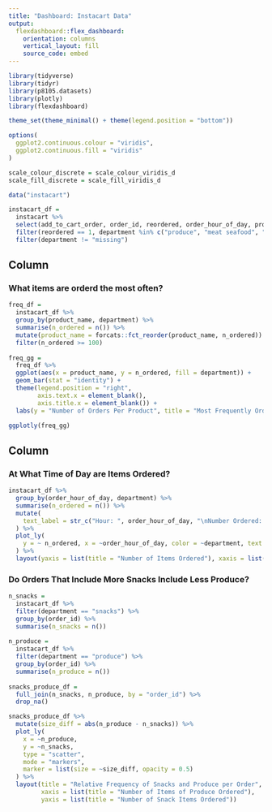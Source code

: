 ```yaml
---
title: "Dashboard: Instacart Data"
output: 
  flexdashboard::flex_dashboard:
    orientation: columns
    vertical_layout: fill
    source_code: embed
---
```

```r
library(tidyverse)
library(tidyr)
library(p8105.datasets)
library(plotly)
library(flexdashboard)

theme_set(theme_minimal() + theme(legend.position = "bottom"))

options(
  ggplot2.continuous.colour = "viridis",
  ggplot2.continuous.fill = "viridis"
)

scale_colour_discrete = scale_colour_viridis_d
scale_fill_discrete = scale_fill_viridis_d


```
 
```r

data("instacart")

instacart_df = 
  instacart %>% 
  select(add_to_cart_order, order_id, reordered, order_hour_of_day, product_name, aisle_id, department_id, aisle, department) %>% 
  filter(reordered == 1, department %in% c("produce", "meat seafood", "dairy eggs", "snacks", "frozen")) %>% 
  filter(department != "missing")

```


 Column {data-width=600}
-----------------------------------------------------------------------

### What items are orderd the most often?

```r

freq_df = 
  instacart_df %>%
  group_by(product_name, department) %>%
  summarise(n_ordered = n()) %>% 
  mutate(product_name = forcats::fct_reorder(product_name, n_ordered)) %>%
  filter(n_ordered >= 100)
  
freq_gg =  
  freq_df %>% 
  ggplot(aes(x = product_name, y = n_ordered, fill = department)) +
  geom_bar(stat = "identity") +
  theme(legend.position = "right", 
        axis.text.x = element_blank(),
        axis.title.x = element_blank()) +
  labs(y = "Number of Orders Per Product", title = "Most Frequently Ordered Items by Aisle")

ggplotly(freq_gg)

```

Column {data-width=400}
-----------------------------------------------------------------------

### At What Time of Day are Items Ordered?

```r

instacart_df %>% 
  group_by(order_hour_of_day, department) %>%
  summarise(n_ordered = n()) %>% 
  mutate(
    text_label = str_c("Hour: ", order_hour_of_day, "\nNumber Ordered: ", n_ordered, "\nDepartment: ", department)
  ) %>% 
  plot_ly(
    y = ~ n_ordered, x = ~order_hour_of_day, color = ~department, text = ~text_label, type = "scatter"
  ) %>% 
  layout(yaxis = list(title = "Number of Items Ordered"), xaxis = list(title = "Hour of Day (1-24)"), legend = list(title = list(text = "<b> Department </b>")))

```

### Do Orders That Include More Snacks Include Less Produce?

```r

n_snacks =
  instacart_df %>% 
  filter(department == "snacks") %>% 
  group_by(order_id) %>% 
  summarise(n_snacks = n())
  
n_produce =
  instacart_df %>% 
  filter(department == "produce") %>% 
  group_by(order_id) %>% 
  summarise(n_produce = n())
  
snacks_produce_df =
  full_join(n_snacks, n_produce, by = "order_id") %>% 
  drop_na()

snacks_produce_df %>%
  mutate(size_diff = abs(n_produce - n_snacks)) %>% 
  plot_ly(
    x = ~n_produce, 
    y = ~n_snacks, 
    type = "scatter", 
    mode = "markers",
    marker = list(size = ~size_diff, opacity = 0.5)
  ) %>% 
  layout(title = "Relative Frequency of Snacks and Produce per Order", 
         xaxis = list(title = "Number of Items of Produce Ordered"), 
         yaxis = list(title = "Number of Snack Items Ordered"))

```
 